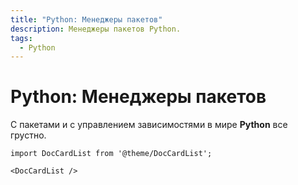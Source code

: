 ```yaml
---
title: "Python: Менеджеры пакетов"
description: Менеджеры пакетов Python.
tags:
  - Python
---
```


# Python: Менеджеры пакетов

С пакетами и с управлением зависимостями в мире **Python** все грустно.

```mdx-code-block
import DocCardList from '@theme/DocCardList';

<DocCardList />
```
